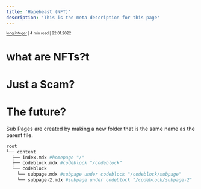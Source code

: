 ```yaml
---
title: 'Hapebeast (NFT)'
description: 'This is the meta description for this page'
---
```

<sub><sup><a href="https://instagram.com/long.integer">long.integer</a> | 4 min read | 22.01.2022</sup></sub>



# what are NFTs?t

# Just a Scam?

# The future?
Sub Pages are created by making a new folder that is the same name as the parent file.

```bash
root
└── content
  ├── index.mdx #homepage "/"
  ├── codeblock.mdx #codeblock "/codeblock"
  └── codeblock
    └── subpage.mdx #subpage under codeblock "/codeblock/subpage"
    └── subpage-2.mdx #subpage under codeblock "/codeblock/subpage-2"
```
